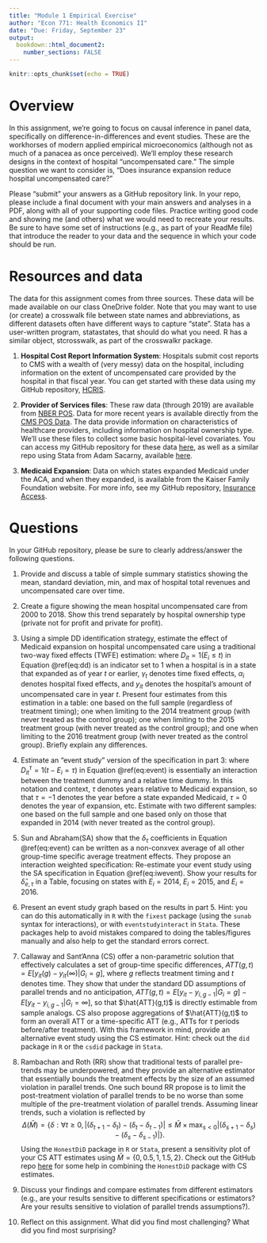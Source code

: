 ```yaml
---
title: "Module 1 Empirical Exercise"
author: "Econ 771: Health Economics II"
date: "Due: Friday, September 23"
output: 
  bookdown::html_document2:
    number_sections: FALSE
---
```


```r
knitr::opts_chunk$set(echo = TRUE)
```

# Overview
In this assignment, we're going to focus on causal inference in panel data, specifically on difference-in-differences and event studies. These are the workhorses of modern applied empirical microeconomics (although not as much of a panacea as once perceived). We'll employ these research designs in the context of hospital "uncompensated care." The simple question we want to consider is, "Does insurance expansion reduce hospital uncompensated care?"

Please "submit" your answers as a GitHub repository link. In your repo, please include a final document with your main answers and analyses in a PDF, along with all of your supporting code files. Practice writing good code and showing me (and others) what we would need to recreate your results. Be sure to have some set of instructions (e.g., as part of your ReadMe file) that introduce the reader to your data and the sequence in which your code should be run.


# Resources and data
The data for this assignment comes from three sources. These data will be made available on our class OneDrive folder. Note that you may want to use (or create) a crosswalk file between state names and abbreviations, as different datasets often have different ways to capture "state". Stata has a user-written program, statastates, that should do what you need. R has a similar object, stcrosswalk, as part of the crosswalkr package.

1. **Hospital Cost Report Information System**: Hospitals submit cost reports to CMS with a wealth of (very messy) data on the hospital, including information on the extent of uncompensated care provided by the hospital in that fiscal year. You can get started with these data using my GitHub repository, [HCRIS](https://github.com/imccart/HCRIS).

2. **Provider of Services files**: These raw data (through 2019) are available from [NBER POS](https://data.nber.org/data/provider-of-services.html). Data for more recent years is available directly from the [CMS POS Data](https://data.cms.gov/provider-characteristics/hospitals-and-other-facilities/provider-of-services-file-hospital-non-hospital-facilities). The data provide information on characteristics of healthcare providers, including information on hospital ownership type. We'll use these files to collect some basic hospital-level covariates. You can access my GitHub repository for these data [here](https://github.com/imccart/cms-pos), as well as a similar repo using Stata from Adam Sacarny, available [here](https://github.com/asacarny/provider-of-services). 

3. **Medicaid Expansion**: Data on which states expanded Medicaid under the ACA, and when they expanded, is available from the Kaiser Family Foundation website. For more info, see my GitHub repository, [Insurance Access](https://github.com/imccart/Insurance-Access).


# Questions
In your GitHub repository, please be sure to clearly address/answer the following questions.

1. Provide and discuss a table of simple summary statistics showing the mean, standard deviation, min, and max of hospital total revenues and uncompensated care over time.

2. Create a figure showing the mean hospital uncompensated care from 2000 to 2018. Show this trend separately by hospital ownership type (private not for profit and private for profit).

3. Using a simple DD identification strategy, estimate the effect of Medicaid expansion on hospital uncompensated care using a traditional two-way fixed effects (TWFE) estimation:
\begin{equation}
y_{it} = \alpha_{i} + \gamma_{t} + \delta D_{it} + \varepsilon_{it},
(\#eq:dd)
\end{equation}
where $D_{it}=1(E_{i}\leq t)$ in Equation \@ref(eq:dd) is an indicator set to 1 when a hospital is in a state that expanded as of year $t$ or earlier, $\gamma_{t}$ denotes time fixed effects, $\alpha_{i}$ denotes hospital fixed effects, and $y_{it}$ denotes the hospital's amount of uncompensated care in year $t$. Present four estimates from this estimation in a table: one based on the full sample (regardless of treatment timing); one when limiting to the 2014 treatment group (with never treated as the control group); one when limiting to the 2015 treatment group (with never treated as the control group); and one when limiting to the 2016 treatment group (with never treated as the control group). Briefly explain any differences.

4. Estimate an "event study" version of the specification in part 3:
\begin{equation}
y_{it} = \alpha_{i} + \gamma_{t} +\sum_{\tau < -1} D_{it}^{\tau} \delta_{\tau} + \sum_{\tau>=0} D_{it}^{\tau} \delta_{\tau} + \varepsilon_{it},
(\#eq:event)
\end{equation}
where $D_{it}^{\tau} = 1(t-E_{i}=\tau)$ in Equation \@ref(eq:event) is essentially an interaction between the treatment dummy and a relative time dummy. In this notation and context, $\tau$ denotes years relative to Medicaid expansion, so that $\tau=-1$ denotes the year before a state expanded Medicaid, $\tau=0$ denotes the year of expansion, etc. Estimate with two different samples: one based on the full sample and one based only on those that expanded in 2014 (with never treated as the control group).

5. Sun and Abraham(SA) show that the $\delta_{\tau}$ coefficients in Equation \@ref(eq:event) can be written as a non-conxvex average of all other group-time specific average treatment effects. They propose an interaction weighted specification:
\begin{equation}
y_{it} = \alpha_{i} + \gamma_{t} +\sum_{e} \sum_{\tau \neq -1} \left(D_{it}^{\tau} \times 1(E_{i}=e)\right) \delta_{e, \tau} + \varepsilon_{it}.
(\#eq:iwevent)
\end{equation}
Re-estimate your event study using the SA specification in Equation \@ref(eq:iwevent). Show your results for $\hat{\delta}_{e, \tau}$ in a Table, focusing on states with $E_{i}=2014$, $E_{i}=2015$, and $E_{i}=2016$.

6. Present an event study graph based on the results in part 5. Hint: you can do this automatically in `R` with the `fixest` package (using the `sunab` syntax for interactions), or with `eventstudyinteract` in `Stata`. These packages help to avoid mistakes compared to doing the tables/figures manually and also help to get the standard errors correct.

7. Callaway and Sant'Anna (CS) offer a non-parametric solution that effectively calculates a set of group-time specific differences, $ATT(g,t)= E[y_{it}(g) - y_{it}(\infty) | G_{i}=g]$, where $g$ reflects treatment timing and $t$ denotes time. They show that under the standard DD assumptions of parallel trends and no anticipation, $ATT(g,t) = E[y_{it} - y_{i, g-1} | G_{i}=g] - E[y_{it} - y_{i,g-1} | G_{i} = \infty]$, so that $\hat{ATT}(g,t)$ is directly estimable from sample analogs. CS also propose aggregations of $\hat{ATT}(g,t)$ to form an overall ATT or a time-specific ATT (e.g., ATTs for $\tau$ periods before/after treatment). With this framework in mind, provide an alternative event study using the CS estimator. Hint: check out the `did` package in `R` or the `csdid` package in `Stata`.

8. Rambachan and Roth (RR) show that traditional tests of parallel pre-trends may be underpowered, and they provide an alternative estimator that essentially bounds the treatment effects by the size of an assumed violation in parallel trends. One such bound RR propose is to limit the post-treatment violation of parallel trends to be no worse than some multiple of the pre-treatment violation of parallel trends. Assuming linear trends, such a violation is reflected by $$\Delta(\bar{M}) = \left\{ \delta : \forall t \geq 0, \lvert (\delta_{t+1} - \delta_{t}) - (\delta_{t} - \delta_{t-1}) \rvert \leq \bar{M} \times \max_{s<0} \lvert (\delta_{s+1} - \delta_{s}) - (\delta_{s} - \delta_{s-1}) \rvert \right\}.$$ Using the `HonestDiD` package in `R` or `Stata`, present a sensitivity plot of your CS ATT estimates using $\bar{M} = \{0, 0.5, 1, 1.5, 2\}$. Check out the GitHub repo [here](https://github.com/pedrohcgs/CS_RR) for some help in combining the `HonestDiD` package with CS estimates.

9. Discuss your findings and compare estimates from different estimators (e.g., are your results sensitive to different specifications or estimators? Are your results sensitive to violation of parallel trends assumptions?).

10. Reflect on this assignment. What did you find most challenging? What did you find most surprising? 
